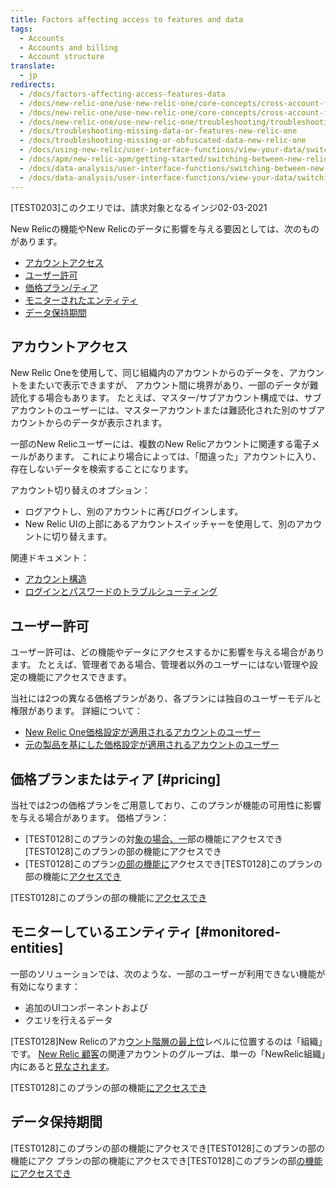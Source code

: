 ```yaml
---
title: Factors affecting access to features and data
tags:
  - Accounts
  - Accounts and billing
  - Account structure
translate:
  - jp
redirects:
  - /docs/factors-affecting-access-features-data
  - /docs/new-relic-one/use-new-relic-one/core-concepts/cross-account-features-security-new-relic-one
  - /docs/new-relic-one/use-new-relic-one/core-concepts/cross-account-features-security
  - /docs/new-relic-one/use-new-relic-one/troubleshooting/troubleshooting-missing-or-obfuscated-data-new-relic-one
  - /docs/troubleshooting-missing-data-or-features-new-relic-one
  - /docs/troubleshooting-missing-or-obfuscated-data-new-relic-one
  - /docs/using-new-relic/user-interface-functions/view-your-data/switch-between-new-relic-products
  - /docs/apm/new-relic-apm/getting-started/switching-between-new-relic-products
  - /docs/data-analysis/user-interface-functions/switching-between-new-relic-products
  - /docs/data-analysis/user-interface-functions/view-your-data/switching-between-new-relic-products
---
```


\[TEST0203]このクエリでは、請求対象となるインジ02-03-2021

New Relicの機能やNew Relicのデータに影響を与える要因としては、次のものがあります。

* [アカウントアクセス](#account-access)
* [ユーザー許可](#user-permissions)
* [価格プラン/ティア](#pricing)
* [モニターされたエンティティ](#monitored-entities)
* [データ保持期間](#data-retention)

## アカウントアクセス

New Relic Oneを使用して、同じ組織内のアカウントからのデータを、アカウントをまたいで表示できますが、 アカウント間に境界があり、一部のデータが難読化する場合もあります。 たとえば、マスター/サブアカウント構成では、サブアカウントのユーザーには、マスターアカウントまたは難読化された別のサブアカウントからのデータが表示されます。

一部のNew Relicユーザーには、複数のNew Relicアカウントに関連する電子メールがあります。 これにより場合によっては、「間違った」アカウントに入り、存在しないデータを検索することになります。

アカウント切り替えのオプション：

* ログアウトし、別のアカウントに再びログインします。
* New Relic UIの上部にあるアカウントスイッチャーを使用して、別のアカウントに切り替えます。

関連ドキュメント：

* [アカウント構造](/docs/accounts/accounts-billing/new-relic-one-pricing-users/account-user-structure)
* [ログインとパスワードのトラブルシューティング](/docs/accounts/install-new-relic/account-setup/troubleshoot-password-email-address-login-problems)

## ユーザー許可

ユーザー許可は、どの機能やデータにアクセスするかに影響を与える場合があります。 たとえば、管理者である場合、管理者以外のユーザーにはない管理や設定の機能にアクセスできます。

当社には2つの異なる価格プランがあり、各プランには独自のユーザーモデルと権限があります。 詳細について：

* [New Relic One価格設定が適用されるアカウントのユーザー](/docs/users-roles)
* [元の製品を基にした価格設定が適用されるアカウントのユーザー](/docs/accounts/original-accounts-billing/users-roles/users-original-user-model)

## 価格プランまたはティア [#pricing]

当社では2つの価格プランをご用意しており、このプランが機能の可用性に影響を与える場合があります。 価格プラン：

* \[TEST0128]このプランの対[象の場合、一](/docs/accounts/original-accounts-billing/product-pricing/product-based-pricing)部の機能にアクセスでき\[TEST0128]このプランの部の機能にアクセスでき
* \[TEST0128]このプラン[の部の機能に](/docs/new-relic-one-pricing-billing)アクセスでき\[TEST0128]このプランの部の機能に[アクセスでき](/docs/users-roles#user-type)

\[TEST0128]このプランの部の機能に[アクセスでき](/docs/transition-guide-our-new-pricing-plan-user-model)

## モニターしているエンティティ [#monitored-entities]

一部のソリューションでは、次のような、一部のユーザーが利用できない機能が有効になります：

* 追加のUIコンポーネントおよび
* クエリを行えるデータ

\[TEST0128]New Relicのアカ[ウント階層の最上位](/docs/understand-dependencies/distributed-tracing/get-started/introduction-distributed-tracing)レベルに位置するのは「組織」です。 [New Relic 顧客](/docs/understand-dependencies/distributed-tracing/ui-data/understand-use-distributed-trace-ui)の関連アカウントのグループは、単一の「NewRelic組織」内にあると[見なされます](/docs/using-new-relic/data/understand-data/query-new-relic-data)。

\[TEST0128]このプランの部の機能[にアクセスでき](/docs/using-new-relic/cross-product-functions/troubleshooting/not-seeing-data)

## データ保持期間

\[TEST0128]このプランの部の機能にアクセスでき\[TEST0128]このプランの部の機能にアク プランの部の機能にアクセスでき\[TEST0128]このプランの部[の機能にアクセスでき](/docs/manage-stored-data)